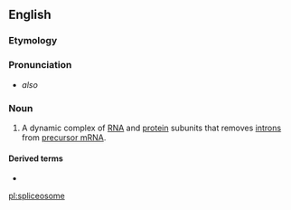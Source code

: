 ==English==

===Etymology===
{{compound|splice|-o-|-some|lang=en}}

===Pronunciation===
* {{IPA|/ˈsplaɪsioʊˌsoʊm/|lang=en}} ''also'' {{IPAchar|/ˈsplaɪsəˌsoʊm/}}

===Noun===
{{en-noun}}
{{wikipedia}}

# {{lb|en|genetics}} A dynamic complex of [[RNA]] and [[protein]] subunits that removes [[intron]]s from [[precursor mRNA]].

====Derived terms====
* {{l|en|spliceosomal}}

[[pl:spliceosome]]